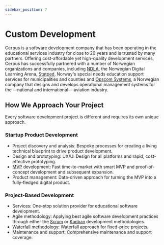 ```yaml
---
sidebar_position: 7
---
```


# Custom Development

Cerpus is a software development company that has been operating in the educational services industry for close to 20 years and is trusted by many partners. Offering cost-affordable yet high-quality development services, Cerpus has successfully partnered with a number of Norwegian organizations and companies, including [NDLA](https://ndla.no/), the Norwegian Digital Learning Arena, [Statped](http://statped.no/), Norway's special needs education support services for municipalities and counties and [Opscom Systems](https://opscomsystems.com/en), a Norwegian company that designs and develops operational management systems for the &mdash;national and international&mdash; aviation industry.

## How We Approach Your Project

Every software development project is different and requires its own unique approach.

### Startup Product Development

* Project discovery and analysis: Bespoke processes for creating a living technical blueprint to drive product development.
* Design and prototyping: UX/UI Design for all platforms and rapid, cost-effective prototyping.
* [MVP](https://en.wikipedia.org/wiki/Minimum_viable_product) development: Fast time-to-market with smart MVP and proof-of-concept development and subsequent expansion.
* Product management: Data-driven approach for turning the MVP into a fully-fledged digital product.

### Project-Based Development

* Services: One-stop solution provider for educational software development.
* Agile methodology: Applying best agile software development practices through either the [Scrum](https://www.scrum.org/resources/what-is-scrum) or [Kanban](https://www.atlassian.com/agile/kanban) development methodologies.
* [Waterfall methodology](https://en.wikipedia.org/wiki/Waterfall_model): Waterfall approach for fixed-price projects.
* Maintenance and support: Comprehensive maintenance and support coverage.